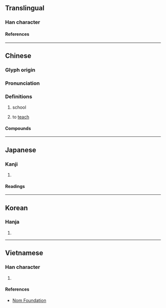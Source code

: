 {{also|痒}}
{{character info/new}}
==Translingual==

===Han character===
{{Han char|rn=53|rad=广|as=06|sn=9|four=00251|canj=ITQ|ids=⿸广羊}}


====References====
{{Han ref|kx=0345.110|dkj=09298|dj=0655.010|hdz=20883.090|uh=5EA0}}

----

==Chinese==
{{zh-forms}}

===Glyph origin===
{{Han etym}}

===Pronunciation===
{{zh-pron
|m=xiáng
|c=coeng4
|mc=y
|oc=y
|cat=n
}}

===Definitions===
{{zh-hanzi}}

# {{lb|zh|archaic}} school
# {{zh-obsolete}} to [[teach]]

====Compounds====
{{zh-der|上庠|入庠|庠序|庠生|膠庠|遊庠|邑庠|郡庠}}

----

==Japanese==

===Kanji===
{{ja-kanji|grade=|rs=广06}}

# {{rfdef|ja|sort=广06}}

====Readings====
{{ja-readings
|goon=ぞう
|kanon=しょう
|kun=まなびや
}}

----

==Korean==

===Hanja===
{{ko-hanja|상}}

# {{rfdef|ko|sort=广06}}

----

==Vietnamese==

===Han character===
{{vi-readings|rs=广06|reading=tường}}

# {{rfdef|vi|sort=广06}}

====References====
* [http://nomfoundation.org/common/nom_details.php?codepoint=5ea0 Nom Foundation]